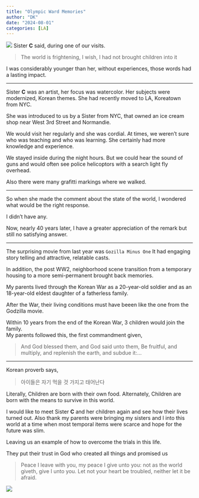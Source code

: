 ```yaml
---
title: "Olympic Ward Memories"
author: "DK"
date: "2024-08-01"
categories: [LA]
---
```


![](20240729_073646.jpg)
Sister **C** said, during one of our visits.

>The world is frightening, I wish, I had not brought children into it

I was considerably younger than her, without experiences, those words had a lasting impact.

---

Sister **C** was an artist, her focus was watercolor.
Her subjects were modernized, Korean themes.
She had recently moved to LA, Koreatown from NYC.

She was introduced to us by a Sister from NYC, that owned an ice cream shop near West 3rd Street and Normandie.

We would visit her regularly and she was cordial.
At times, we weren't sure who was teaching and who was learning.
She certainly had more knowledge and experience.

We stayed inside during the night hours.
But we could hear the sound of guns and would often see police helicoptors with a search light fly overhead.

Also there were many grafitti markings where we walked.

---

So when she made the comment about the state of the world, I wondered what would be the right response.

I didn't have any.

Now, nearly 40 years later, I have a greater appreciation of the remark but still no satisfying answer.

---

The surprising movie from last year was `Gozilla Minus One`
It had engaging story telling and attractive, relatable casts.

In addition, the post WW2, neighborhood scene transition from a temporary housing to a more semi-permanent brought back memories.

My parents lived through the Korean War as a 20-year-old soldier and as an 18-year-old eldest daughter of a fatherless family.

After the War, their living conditions must have beeen like the one from the Godzilla movie.

Within 10 years from the end of the Korean War, 3 children would join the family.  
My parents followed this, the first commandment given,

>And God blessed them, and God said unto them, 
Be fruitful, and multiply, and replenish the earth, and subdue it:...

---

Korean proverb says,

>아이들은 자기 먹을 것 가지고 태어난다

Literally, Children are born with their own food.
Alternately, Children are born with the means to survive in this world.

I would like to meet Sister **C** and her children again and see how their lives turned out.
Also thank my parents were bringing my sisters and I into this world at a time when most temporal items were scarce and hope for the future was slim.

Leaving us an example of how to overcome the trials in this life.

They put their trust in God who created all things and promised us

>Peace I leave with you, my peace I give unto you: not as the world giveth, give I unto you. Let not your heart be troubled, neither let it be afraid.

![](m1.jpg)

